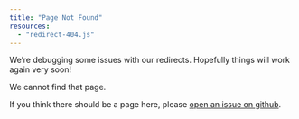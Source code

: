 ```yaml
---
title: "Page Not Found"
resources:
  - "redirect-404.js"
---
```


We're debugging some issues with our redirects. Hopefully things will work again very soon!

We cannot find that page.

If you think there should be a page here, please [open an issue on github](https://github.com/dslc-io/dslc-io/issues).
